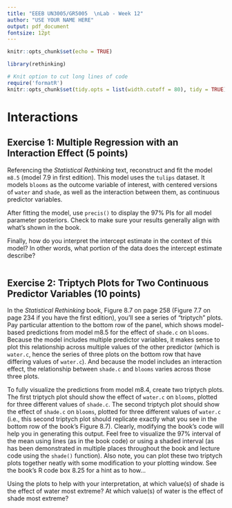 ```yaml
---
title: "EEEB UN3005/GR5005  \nLab - Week 12"
author: "USE YOUR NAME HERE"
output: pdf_document
fontsize: 12pt
---
```


```r

knitr::opts_chunk$set(echo = TRUE)

library(rethinking)

# Knit option to cut long lines of code
require('formatR')
knitr::opts_chunk$set(tidy.opts = list(width.cutoff = 80), tidy = TRUE)

```


# Interactions


## Exercise 1: Multiple Regression with an Interaction Effect (5 points)

Referencing the *Statistical Rethinking* text, reconstruct and fit the model `m8.5` (model 7.9 in first edition). This model uses the `tulips` dataset. It models `blooms` as the outcome variable of interest, with centered versions of `water` and `shade`, as well as the interaction between them, as continuous predictor variables.

After fitting the model, use `precis()` to display the 97% PIs for all model parameter posteriors. Check to make sure your results generally align with what's shown in the book.

Finally, how do you interpret the intercept estimate in the context of this model? In other words, what portion of the data does the intercept estimate describe?

```r

```




## Exercise 2: Triptych Plots for Two Continuous Predictor Variables (10 points)

In the *Statistical Rethinking* book, Figure 8.7 on page 258 (Figure 7.7 on page 234 if you have the first edition), you'll see a series of "triptych" plots. Pay particular attention to the bottom row of the panel, which shows model-based predictions from model m8.5 for the effect of `shade.c` on `blooms`. Because the model includes multiple predictor variables, it makes sense to plot this relationship across multiple values of the other predictor (which is `water.c`, hence the series of three plots on the bottom row that have differing values of `water.c`). And because the model includes an interaction effect, the relationship between `shade.c` and `blooms` varies across those three plots.

To fully visualize the predictions from model m8.4, create two triptych plots. The first triptych plot should show the effect of `water.c` on `blooms`, plotted for three different values of `shade.c`. The second triptych plot should show the effect of `shade.c` on `blooms`, plotted for three different values of `water.c` (i.e., this second triptych plot should replicate exactly what you see in the bottom row of the book's Figure 8.7). Clearly, modifying the book's code will help you in generating this output. Feel free to visualize the 97% interval of the mean using lines (as in the book code) or using a shaded interval (as has been demonstrated in multiple places throughout the book and lecture code using the `shade()` function). Also note, you can plot these two triptych plots together neatly with some modification to your plotting window. See the book's R code box 8.25 for a hint as to how...

Using the plots to help with your interpretation, at which value(s) of shade is the effect of water most extreme? At which value(s) of water is the effect of shade most extreme?
 
```r

```
